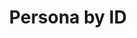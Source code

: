 ---
openapi: get /v1/personas/{id}
title: 'Persona by ID'
description: 'Get a persona by its ID'
---